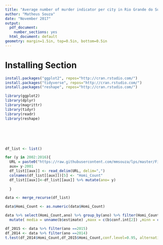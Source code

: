 ```yaml
---
title: "Average number of murder indicator per city in Rio Grande do Sul"
author: "Matheus Souza"
date: "November 2017"
output:
  pdf_document:
    number_sections: yes
  html_document: default
geometry: margin=1.5in, top=0.5in, bottom=0.5in
---
```


# Installing Section 
 

```r


install.packages("ggplot2", repos="http://cran.rstudio.com/")
install.packages("tidyverse", repos="http://cran.rstudio.com/")
install.packages("reshape", repos="http://cran.rstudio.com/")
```





```r


library(ggplot2)
library(dplyr)
library(magrittr)
library(tidyr)
library(readr)
library(reshape)






df_list <- list()

for (y in 2002:2016){
  URL = paste0("https://raw.githubusercontent.com/mmsouza/lps/master/Final%20Task/fee-",as.character(y),"-mun-indicadores-criminais-homicidio-doloso-103597.csv")
  aux= y-2001
  df_list[[aux]] <- read_delim(URL, delim=",")
  colnames(df_list[[aux]])[5] <- "Homi_Count"
  df_list[[aux]]<-df_list[[aux]] %>% mutate(ano= y)
  
  }

data <- merge_recurse(df_list)

data$Homi_Count <- as.numeric(data$Homi_Count)


```

```r

data %>% select(Homi_Count,ano) %>% group_by(ano) %>% filter(Homi_Count <100)%>%  do(b = t.test(.$Homi_Count,conf.level=0.95)) %>%  
  mutate( media = unname(b$estimate) ,maxx = c(b$conf.int[2]) ,minn = c(b$conf.int[1])) %>% ggplot(aes(x=ano, y=media)) + geom_errorbar(aes(ymin=minn, ymax=maxx), width=.1) +geom_point() +scale_y_continuous(limits = c(0,17),breaks = seq(0, 18, by = 1)) + scale_x_continuous(limits = c(2001.8,2017),breaks = seq(2002, 2016, by = 1))

df_2015 <- data %>% filter(ano ==2015)
df_2014 <- data %>% filter(ano ==2014)
t.test(df_2014$Homi_Count,df_2015$Homi_Count,conf.level=0.95, alternative = "greater")





```


